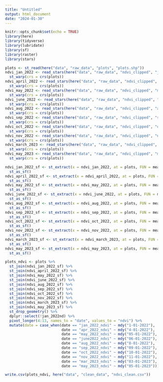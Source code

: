 ```yaml
---
title: "Untitled"
output: html_document
date: "2024-01-30"
---
```


```r
knitr::opts_chunk$set(echo = TRUE)
library(here)
library(tidyverse)
library(lubridate)
library(sf)
library(raster)
library(stars)
```

```r
plots <- st_read(here("data", "raw_data", "plots", "plots.shp"))
ndvi_jan_2022 <- read_stars(here("data", "raw_data", "ndvi_clipped", "jan_2022_ndvi" )) %>% 
  st_warp(crs = crs(plots))
ndvi_april_2022 <- read_stars(here("data", "raw_data", "ndvi_clipped", "apr_2022_ndvi" )) %>% 
  st_warp(crs = crs(plots))
ndvi_may_2022 <- read_stars(here("data", "raw_data", "ndvi_clipped", "may_2022_ndvi" )) %>% 
  st_warp(crs = crs(plots))
ndvi_june_2022 <- read_stars(here("data", "raw_data", "ndvi_clipped", "june2022_ndvi" )) %>% 
  st_warp(crs = crs(plots))
ndvi_aug_2022 <- read_stars(here("data", "raw_data", "ndvi_clipped", "aug_2022_ndvi" )) %>% 
  st_warp(crs = crs(plots))
ndvi_sep_2022 <- read_stars(here("data", "raw_data", "ndvi_clipped", "sep_2022_ndvi" )) %>% 
  st_warp(crs = crs(plots))
ndvi_oct_2022 <- read_stars(here("data", "raw_data", "ndvi_clipped", "oct_2022_ndvi" )) %>% 
  st_warp(crs = crs(plots))
ndvi_nov_2022 <- read_stars(here("data", "raw_data", "ndvi_clipped", "nov_2022_ndvi" )) %>% 
  st_warp(crs = crs(plots))
ndvi_march_2023 <- read_stars(here("data", "raw_data", "ndvi_clipped", "mar_2023_ndvi" )) %>% 
  st_warp(crs = crs(plots))
ndvi_may_2023 <- read_stars(here("data", "raw_data", "ndvi_clipped", "may_2023_ndvi" )) %>% 
  st_warp(crs = crs(plots))

ndvi_jan_2022_sf <- st_extract(x = ndvi_jan_2022, at = plots, FUN = mean, na.rm = T) %>% 
  st_as_sf()
ndvi_april_2022_sf <- st_extract(x = ndvi_april_2022, at = plots, FUN = mean, na.rm = T) %>% 
  st_as_sf()
ndvi_may_2022_sf <- st_extract(x = ndvi_may_2022, at = plots, FUN = mean, na.rm = T) %>% 
  st_as_sf()
ndvi_june_2022_sf <- st_extract(x = ndvi_june_2022, at = plots, FUN = mean, na.rm = T) %>% 
  st_as_sf()
ndvi_aug_2022_sf <- st_extract(x = ndvi_aug_2022, at = plots, FUN = mean, na.rm = T) %>% 
  st_as_sf()
ndvi_sep_2022_sf <- st_extract(x = ndvi_sep_2022, at = plots, FUN = mean, na.rm = T) %>% 
  st_as_sf()
ndvi_oct_2022_sf <- st_extract(x = ndvi_oct_2022, at = plots, FUN = mean, na.rm = T) %>% 
  st_as_sf()
ndvi_nov_2022_sf <- st_extract(x = ndvi_nov_2022, at = plots, FUN = mean, na.rm = T) %>% 
  st_as_sf()
ndvi_march_2023_sf <- st_extract(x = ndvi_march_2023, at = plots, FUN = mean, na.rm = T) %>% 
  st_as_sf()
ndvi_may_2023_sf <- st_extract(x = ndvi_may_2023, at = plots, FUN = mean, na.rm = T) %>% 
  st_as_sf()

plots_ndvi <- plots %>% 
  st_join(ndvi_jan_2022_sf) %>%
  st_join(ndvi_april_2022_sf) %>% 
  st_join(ndvi_may_2022_sf) %>% 
  st_join(ndvi_june_2022_sf) %>% 
  st_join(ndvi_aug_2022_sf) %>% 
  st_join(ndvi_sep_2022_sf) %>% 
  st_join(ndvi_oct_2022_sf) %>% 
  st_join(ndvi_nov_2022_sf) %>% 
  st_join(ndvi_march_2023_sf) %>% 
  st_join(ndvi_may_2023_sf) %>% 
  st_drop_geometry() %>% 
  dplyr::select(!jan_2022nd) %>% 
  pivot_longer(4:13, names_to = "date", values_to = "ndvi") %>% 
  mutate(date = case_when(date == "jan_2022_ndvi" ~ mdy("1-01-2022"),
                          date == "apr_2022_ndvi" ~ mdy("4-01-2022"),
                          date == "may_2022_ndvi" ~ mdy("05-01-2022"),
                          date == "june2022_ndvi" ~ mdy("06-01-2022"),
                          date == "aug_2022_ndvi" ~ mdy("8-01-2022"),
                          date == "sep_2022_ndvi" ~ mdy("09-01-2022"),
                          date == "oct_2022_ndvi" ~ mdy("10-01-2022"),
                          date == "nov_2022_ndvi" ~ mdy("11-01-2022"),
                          date == "mar_2023_ndvi" ~ mdy("03-01-2023"), 
                          date == "may_2023_ndvi" ~ mdy("05-01-2023")))

write.csv(plots_ndvi, here("data", "clean_data", "ndvi_clean.csv"))
  
```

